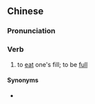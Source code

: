 {{also|食饱}}
==Chinese==
{{zh-forms|s=食饱}}

===Pronunciation===
{{zh-pron
|c=sik6 baau2
|h=pfs=sṳ̍t-páu
|mn=chia̍h-pá
|mn-t=ziah8 ba2
|cat=v
}}

===Verb===
{{zh-verb}}

# {{lb|zh|Cantonese|Min|Hakka}} to [[eat]] one's fill; to be [[full]]

====Synonyms====
* {{zh-l|吃飽}}